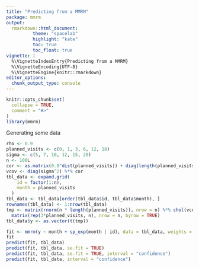 ```yaml
---
title: "Predicting from a MMRM"
package: mmrm
output:
  rmarkdown::html_document:
          theme: "spacelab"
          highlight: "kate"
          toc: true
          toc_float: true
vignette: |
  %\VignetteIndexEntry{Predicting from a MMRM}
  %\VignetteEncoding{UTF-8}
  %\VignetteEngine{knitr::rmarkdown}
editor_options:
  chunk_output_type: console
---
```


```r
knitr::opts_chunk$set(
  collapse = TRUE,
  comment = "#>"
)
library(mmrm)
```

Generating some data

```r
rho <- 0.9
planned_visits <- c(0, 1, 3, 6, 12, 18)
sigma <- c(5, 7, 10, 12, 15, 20)
n <- 100L
cor <- as.matrix(0.8^dist(planned_visits)) + diag(length(planned_visits)) # 'spatial' exponential
vcov <- diag(sigma^2) %*% cor
tbl_data <- expand.grid(
    id = factor(1:n),
    month = planned_visits
  )
tbl_data <- tbl_data[order(tbl_data$id, tbl_data$month), ]
rownames(tbl_data) <- 1:nrow(tbl_data)
tmp <- matrix(rnorm(n * length(planned_visits)), nrow = n) %*% chol(vcov) +
  matrix(rep(3*planned_visits, n), nrow = n, byrow = TRUE)
tbl_data$y <- as.vector(t(tmp)) 
```

```r
fit <- mmrm(y ~ month + sp_exp(month | id), data = tbl_data, weights = rep(1, nrow(tbl_data)))
fit
predict(fit, tbl_data)
predict(fit, tbl_data, se.fit = TRUE)
predict(fit, tbl_data, se.fit = TRUE, interval = "confidence")
predict(fit, tbl_data, interval = "confidence")
```
